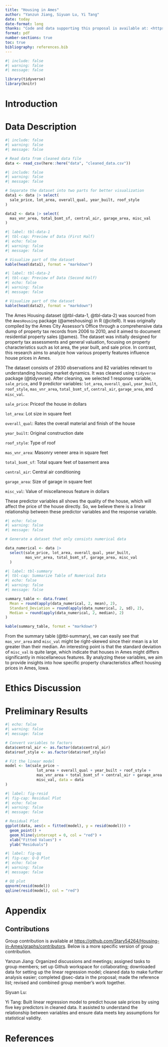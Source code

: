 ```yaml
---
title: "Housing in Ames"
author: "Yanzun Jiang, Siyuan Lu, Yi Tang"
date: today
date-format: long
thanks: "Code and data supporting this proposal is available at: <https://github.com/Stary54264/Housing-in-Ames>"
format: pdf
number-sections: true
toc: true
bibliography: references.bib
---
```


```r
#| include: false
#| warning: false
#| message: false

library(tidyverse)
library(knitr)
```

\newpage

# Introduction

# Data Description {#sec-data}

```r
#| include: false
#| warning: false
#| message: false

# Read data from cleaned data file
data <- read_csv(here::here("data", "cleaned_data.csv"))
```

```r
#| include: false
#| warning: false
#| message: false

# Separate the dataset into two parts for better visualization
data1 <- data |> select(
  sale_price, lot_area, overall_qual, year_built, roof_style
)

data2 <- data |> select(
  mas_vnr_area, total_bsmt_sf, central_air, garage_area, misc_val
)
```

```r
#| label: tbl-data-1
#| tbl-cap: Preview of Data (First Half)
#| echo: false
#| warning: false
#| message: false

# Visualize part of the dataset
kable(head(data1), format = "markdown")
```

```r
#| label: tbl-data-2
#| tbl-cap: Preview of Data (Second Half)
#| echo: false
#| warning: false
#| message: false

# Visualize part of the dataset
kable(head(data2), format = "markdown")
```

The Ames Housing dataset (@tbl-data-1, @tbl-data-2) was sourced from the `AmesHousing` package (@ameshousing) in R (@citeR). It was originally compiled by the Ames City Assessor's Office through a comprehensive data dump of property tax records from 2006 to 2010, and it aimed to document residential property sales (@ames). The dataset was initially designed for property tax assessments and general valuation, focusing on property characteristics such as lot area, the year built, and sale price. In contrast, this research aims to analyze how various property features influence house prices in Ames.

The dataset consists of 2930 observations and 82 variables relevant to understanding housing market dynamics. It was cleaned using `tidyverse` package (@tidyverse). After cleaning, we selected 1 response variable, `sale_price`, and 9 predictor variables: `lot_area`, `overall_qual`, `year_built`, `roof_style`, `mas_vnr_area`, `total_bsmt_sf`, `central_air`, `garage_area`, and `misc_val`.

`sale_price`: Priceof the house in dollars

`lot_area`: Lot size in square feet

`overall_qual`: Rates the overall material and finish of the house

`year_built`: Original construction date

`roof_style`: Type of roof

`mas_vnr_area`: Masonry veneer area in square feet

`total_bsmt_sf`: Total square feet of basement area

`central_air`: Central air conditioning

`garage_area`: Size of garage in square feet

`misc_val`: Value of miscellaneous feature in dollars

These predictor variables all shows the quality of the house, which will affect the price of the house directly. So, we believe there is a linear relationship between these predictor variables and the response variable.

```r
#| echo: false
#| warning: false
#| message: false

# Generate a dataset that only consists numerical data

data_numerical <- data |>
  select(sale_price, lot_area, overall_qual, year_built,
         mas_vnr_area, total_bsmt_sf, garage_area, misc_val
  )
```

```r
#| label: tbl-summary
#| tbl-cap: Summarize Table of Numerical Data
#| echo: false
#| warning: false
#| message: false

summary_table <- data.frame(
  Mean = round(apply(data_numerical, 2, mean), 2),
  Standard_Deviation = round(apply(data_numerical, 2, sd), 2),
  Median = round(apply(data_numerical, 2, median), 2)
)

kable(summary_table, format = "markdown")
```

From the summary table (@tbl-summary), we can easily see that `mas_vnr_area`	and `misc_val` might be right-skewed since their mean is a lot greater than their median. An interesting point is that the standard deviation of `misc_val` is quite large, which indicate that houses in Ames might differs significantly in miscellaneous features. By analyzing these variables, we aim to provide insights into how specific property characteristics affect housing prices in Ames, Iowa.

# Ethics Discussion {#sec-ethics}

# Preliminary Results {#sec-results}

```r
#| echo: false
#| warning: false
#| message: false

# Convert variables to factors
data$central_air <- as.factor(data$central_air)
data$roof_style <- as.factor(data$roof_style)

# Fit the linear model
model <- lm(sale_price ~
              lot_area + overall_qual + year_built + roof_style +
              mas_vnr_area + total_bsmt_sf + central_air + garage_area +
              misc_val, data = data
)
```

```r
#| label: fig-resid
#| fig-cap: Residual Plot
#| echo: false
#| warning: false
#| message: false

# Residual Plot
ggplot(data, aes(x = fitted(model), y = resid(model))) +
  geom_point() +
  geom_hline(yintercept = 0, col = "red") +
  xlab("Fitted Values") +
  ylab("Residuals")
```

```r
#| label: fig-qq
#| fig-cap: Q-Q Plot
#| echo: false
#| warning: false
#| message: false

# QQ plot
qqnorm(resid(model))
qqline(resid(model), col = "red")
```

\newpage

\appendix

# Appendix

## Contributions {#sec-contribution}

Group contribution is available at <https://github.com/Stary54264/Housing-in-Ames/graphs/contributors>. Below is a more specific version of group contribution.

Yanzun Jiang: Organized discussions and meetings; assigned tasks to group members; set up Github workspace for collaborating; downloaded data for setting up the linear regression model; cleaned data to make further analysis easier; completed @sec-data in the proposal; made the reference list; revised and combined group member's work together.

Siyuan Lu: 

Yi Tang: Built linear regression model to predict house sale prices by using five key predictors in cleaned data. It assisted to understand the relationship between variables and ensure data meets key assumptions for statistical validity.

\newpage

# References

